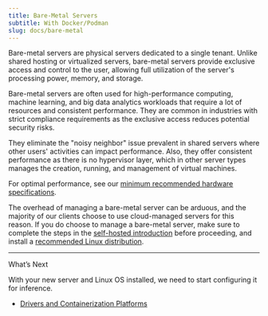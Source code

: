 ```yaml
---
title: Bare-Metal Servers
subtitle: With Docker/Podman
slug: docs/bare-metal
---
```



Bare-metal servers are physical servers dedicated to a single tenant. Unlike shared hosting or virtualized servers, bare-metal servers provide exclusive access and control to the user, allowing full utilization of the server's processing power, memory, and storage.

Bare-metal servers are often used for high-performance computing, machine learning, and big data analytics workloads that require a lot of resources and consistent performance. They are common in industries with strict compliance requirements as the exclusive access reduces potential security risks.

They eliminate the "noisy neighbor" issue prevalent in shared servers where other users' activities can impact performance. Also, they offer consistent performance as there is no hypervisor layer, which in other server types manages the creation, running, and management of virtual machines.

For optimal performance, see our [minimum recommended hardware specifications](/docs/self-hosted-deployment-environments#hardware-specifications).

The overhead of managing a bare-metal server can be arduous, and the majority of our clients choose to use cloud-managed servers for this reason. If you do choose to manage a bare-metal server, make sure to complete the steps in the [self-hosted introduction](/docs/self-hosted-introduction#prerequisites) before proceeding, and install a [recommended Linux distribution](/docs/self-hosted-deployment-environments#operating-system).

***

What’s Next

With your new server and Linux OS installed, we need to start configuring it for inference.

* [Drivers and Containerization Platforms](/docs/drivers-and-containerization-platforms)
